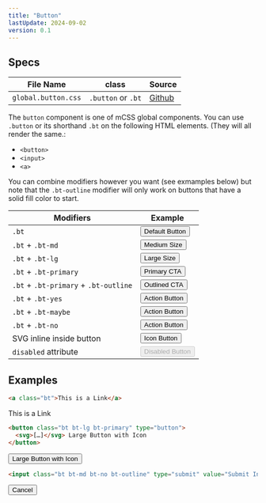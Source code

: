 ```yaml
---
title: "Button"
lastUpdate: 2024-09-02
version: 0.1
---
```



## Specs

<section class="prose">

| File Name           | class              | Source                                                                                 |
| ------------------- | ------------------ | -------------------------------------------------------------------------------------- |
| `global.button.css` | `.button` or `.bt` | [Github](https://github.com/minimaldesign/mCSS/blob/main/src/styles/global.button.css) |

The `button` component is one of mCSS global components. You can use `.button` or its shorthand `.bt` on the following HTML elements. (They will all render the same.:

- `<button>`
- `<input>`
- `<a>`

You can combine modifiers however you want (see exmamples below) but note that the `.bt-outline` modifier will only work on buttons that have a solid fill color to start.

| Modifiers                             | Example                                                              |
| ------------------------------------- | -------------------------------------------------------------------- |
| `.bt`                                 | <button class="bt">Default Button</button>                           |
| `.bt` + `.bt-md`                      | <button class="bt bt-md">Medium Size</button>                        |
| `.bt` + `.bt-lg`                      | <button class="bt bt-lg">Large Size</button>                         |
| `.bt` + `.bt-primary`                 | <button class="bt bt-primary">Primary CTA</button>                   |
| `.bt` + `.bt-primary` + `.bt-outline` | <button class="bt bt-primary bt-outline">Outlined CTA</button>       |
| `.bt` + `.bt-yes`                     | <button class="bt bt-yes">Action Button</button>                     |
| `.bt` + `.bt-maybe`                   | <button class="bt bt-maybe">Action Button</button>                   |
| `.bt` + `.bt-no`                      | <button class="bt bt-no">Action Button</button>                      |
| SVG inline inside button              | <button class="bt"><Fragment set:html={arrow} />Icon Button</button> |
| `disabled` attribute                  | <button class="bt" disabled>Disabled Button</button>                 |

</section>

## Examples

```html
<a class="bt">This is a Link</a>
```

<a class="bt">This is a Link</a>

```html
<button class="bt bt-lg bt-primary" type="button">
  <svg>[…]</svg> Large Button with Icon
</button>
```

<button class="bt bt-lg bt-primary" type="button">
  <Fragment set:html={arrow} />
  Large Button with Icon
</button>

```html
<input class="bt bt-md bt-no bt-outline" type="submit" value="Submit Input" />
```

<input class="bt bt-md bt-no bt-outline" type="submit" value="Cancel" />
